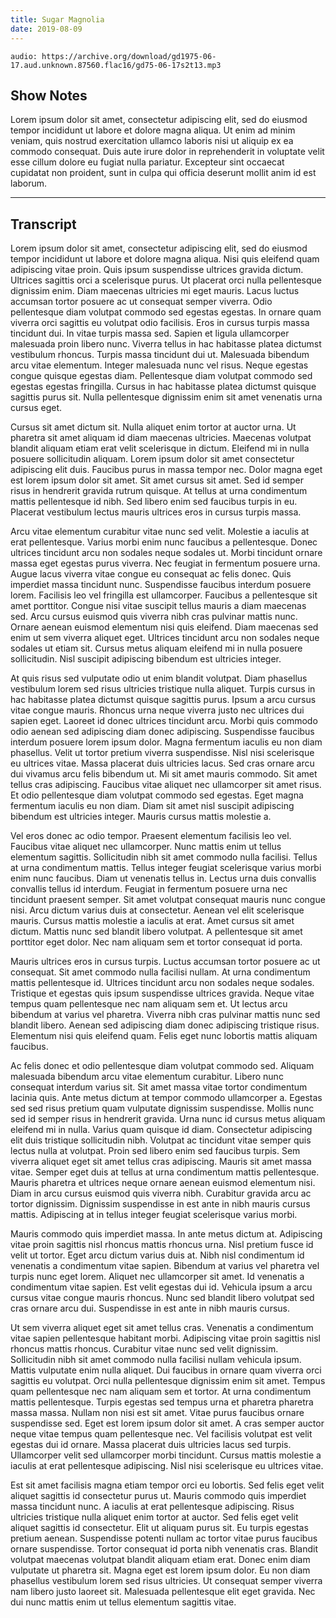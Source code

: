 ```yaml
---
title: Sugar Magnolia
date: 2019-08-09
---
```


`audio: https://archive.org/download/gd1975-06-17.aud.unknown.87560.flac16/gd75-06-17s2t13.mp3`

## Show Notes

Lorem ipsum dolor sit amet, consectetur adipiscing elit, sed do eiusmod tempor
incididunt ut labore et dolore magna aliqua. Ut enim ad minim veniam, quis
nostrud exercitation ullamco laboris nisi ut aliquip ex ea commodo consequat.
Duis aute irure dolor in reprehenderit in voluptate velit esse cillum dolore
eu fugiat nulla pariatur. Excepteur sint occaecat cupidatat non proident, sunt
in culpa qui officia deserunt mollit anim id est laborum.

---

## Transcript

Lorem ipsum dolor sit amet, consectetur adipiscing elit, sed do eiusmod tempor
incididunt ut labore et dolore magna aliqua. Nisi quis eleifend quam
adipiscing vitae proin. Quis ipsum suspendisse ultrices gravida dictum.
Ultrices sagittis orci a scelerisque purus. Ut placerat orci nulla
pellentesque dignissim enim. Diam maecenas ultricies mi eget mauris. Lacus
luctus accumsan tortor posuere ac ut consequat semper viverra. Odio
pellentesque diam volutpat commodo sed egestas egestas. In ornare quam viverra
orci sagittis eu volutpat odio facilisis. Eros in cursus turpis massa
tincidunt dui. In vitae turpis massa sed. Sapien et ligula ullamcorper
malesuada proin libero nunc. Viverra tellus in hac habitasse platea dictumst
vestibulum rhoncus. Turpis massa tincidunt dui ut. Malesuada bibendum arcu
vitae elementum. Integer malesuada nunc vel risus. Neque egestas congue
quisque egestas diam. Pellentesque diam volutpat commodo sed egestas egestas
fringilla. Cursus in hac habitasse platea dictumst quisque sagittis purus sit.
Nulla pellentesque dignissim enim sit amet venenatis urna cursus eget.

Cursus sit amet dictum sit. Nulla aliquet enim tortor at auctor urna. Ut
pharetra sit amet aliquam id diam maecenas ultricies. Maecenas volutpat
blandit aliquam etiam erat velit scelerisque in dictum. Eleifend mi in nulla
posuere sollicitudin aliquam. Lorem ipsum dolor sit amet consectetur
adipiscing elit duis. Faucibus purus in massa tempor nec. Dolor magna eget est
lorem ipsum dolor sit amet. Sit amet cursus sit amet. Sed id semper risus in
hendrerit gravida rutrum quisque. At tellus at urna condimentum mattis
pellentesque id nibh. Sed libero enim sed faucibus turpis in eu. Placerat
vestibulum lectus mauris ultrices eros in cursus turpis massa.

Arcu vitae elementum curabitur vitae nunc sed velit. Molestie a iaculis at
erat pellentesque. Varius morbi enim nunc faucibus a pellentesque. Donec
ultrices tincidunt arcu non sodales neque sodales ut. Morbi tincidunt ornare
massa eget egestas purus viverra. Nec feugiat in fermentum posuere urna. Augue
lacus viverra vitae congue eu consequat ac felis donec. Quis imperdiet massa
tincidunt nunc. Suspendisse faucibus interdum posuere lorem. Facilisis leo vel
fringilla est ullamcorper. Faucibus a pellentesque sit amet porttitor. Congue
nisi vitae suscipit tellus mauris a diam maecenas sed. Arcu cursus euismod
quis viverra nibh cras pulvinar mattis nunc. Ornare aenean euismod elementum
nisi quis eleifend. Diam maecenas sed enim ut sem viverra aliquet eget.
Ultrices tincidunt arcu non sodales neque sodales ut etiam sit. Cursus metus
aliquam eleifend mi in nulla posuere sollicitudin. Nisl suscipit adipiscing
bibendum est ultricies integer.

At quis risus sed vulputate odio ut enim blandit volutpat. Diam phasellus
vestibulum lorem sed risus ultricies tristique nulla aliquet. Turpis cursus in
hac habitasse platea dictumst quisque sagittis purus. Ipsum a arcu cursus
vitae congue mauris. Rhoncus urna neque viverra justo nec ultrices dui sapien
eget. Laoreet id donec ultrices tincidunt arcu. Morbi quis commodo odio aenean
sed adipiscing diam donec adipiscing. Suspendisse faucibus interdum posuere
lorem ipsum dolor. Magna fermentum iaculis eu non diam phasellus. Velit ut
tortor pretium viverra suspendisse. Nisl nisi scelerisque eu ultrices vitae.
Massa placerat duis ultricies lacus. Sed cras ornare arcu dui vivamus arcu
felis bibendum ut. Mi sit amet mauris commodo. Sit amet tellus cras
adipiscing. Faucibus vitae aliquet nec ullamcorper sit amet risus. Et odio
pellentesque diam volutpat commodo sed egestas. Eget magna fermentum iaculis
eu non diam. Diam sit amet nisl suscipit adipiscing bibendum est ultricies
integer. Mauris cursus mattis molestie a.

Vel eros donec ac odio tempor. Praesent elementum facilisis leo vel. Faucibus
vitae aliquet nec ullamcorper. Nunc mattis enim ut tellus elementum sagittis.
Sollicitudin nibh sit amet commodo nulla facilisi. Tellus at urna condimentum
mattis. Tellus integer feugiat scelerisque varius morbi enim nunc faucibus.
Diam ut venenatis tellus in. Lectus urna duis convallis convallis tellus id
interdum. Feugiat in fermentum posuere urna nec tincidunt praesent semper. Sit
amet volutpat consequat mauris nunc congue nisi. Arcu dictum varius duis at
consectetur. Aenean vel elit scelerisque mauris. Cursus mattis molestie a
iaculis at erat. Amet cursus sit amet dictum. Mattis nunc sed blandit libero
volutpat. A pellentesque sit amet porttitor eget dolor. Nec nam aliquam sem et
tortor consequat id porta.

Mauris ultrices eros in cursus turpis. Luctus accumsan tortor posuere ac ut
consequat. Sit amet commodo nulla facilisi nullam. At urna condimentum mattis
pellentesque id. Ultrices tincidunt arcu non sodales neque sodales. Tristique
et egestas quis ipsum suspendisse ultrices gravida. Neque vitae tempus quam
pellentesque nec nam aliquam sem et. Ut lectus arcu bibendum at varius vel
pharetra. Viverra nibh cras pulvinar mattis nunc sed blandit libero. Aenean
sed adipiscing diam donec adipiscing tristique risus. Elementum nisi quis
eleifend quam. Felis eget nunc lobortis mattis aliquam faucibus.

Ac felis donec et odio pellentesque diam volutpat commodo sed. Aliquam
malesuada bibendum arcu vitae elementum curabitur. Libero nunc consequat
interdum varius sit. Sit amet massa vitae tortor condimentum lacinia quis.
Ante metus dictum at tempor commodo ullamcorper a. Egestas sed sed risus
pretium quam vulputate dignissim suspendisse. Mollis nunc sed id semper risus
in hendrerit gravida. Urna nunc id cursus metus aliquam eleifend mi in nulla.
Varius quam quisque id diam. Consectetur adipiscing elit duis tristique
sollicitudin nibh. Volutpat ac tincidunt vitae semper quis lectus nulla at
volutpat. Proin sed libero enim sed faucibus turpis. Sem viverra aliquet eget
sit amet tellus cras adipiscing. Mauris sit amet massa vitae. Semper eget duis
at tellus at urna condimentum mattis pellentesque. Mauris pharetra et ultrices
neque ornare aenean euismod elementum nisi. Diam in arcu cursus euismod quis
viverra nibh. Curabitur gravida arcu ac tortor dignissim. Dignissim
suspendisse in est ante in nibh mauris cursus mattis. Adipiscing at in tellus
integer feugiat scelerisque varius morbi.

Mauris commodo quis imperdiet massa. In ante metus dictum at. Adipiscing vitae
proin sagittis nisl rhoncus mattis rhoncus urna. Nisl pretium fusce id velit
ut tortor. Eget arcu dictum varius duis at. Nibh nisl condimentum id venenatis
a condimentum vitae sapien. Bibendum at varius vel pharetra vel turpis nunc
eget lorem. Aliquet nec ullamcorper sit amet. Id venenatis a condimentum vitae
sapien. Est velit egestas dui id. Vehicula ipsum a arcu cursus vitae congue
mauris rhoncus. Nunc sed blandit libero volutpat sed cras ornare arcu dui.
Suspendisse in est ante in nibh mauris cursus.

Ut sem viverra aliquet eget sit amet tellus cras. Venenatis a condimentum
vitae sapien pellentesque habitant morbi. Adipiscing vitae proin sagittis nisl
rhoncus mattis rhoncus. Curabitur vitae nunc sed velit dignissim. Sollicitudin
nibh sit amet commodo nulla facilisi nullam vehicula ipsum. Mattis vulputate
enim nulla aliquet. Dui faucibus in ornare quam viverra orci sagittis eu
volutpat. Orci nulla pellentesque dignissim enim sit amet. Tempus quam
pellentesque nec nam aliquam sem et tortor. At urna condimentum mattis
pellentesque. Turpis egestas sed tempus urna et pharetra pharetra massa massa.
Nullam non nisi est sit amet. Vitae purus faucibus ornare suspendisse sed.
Eget est lorem ipsum dolor sit amet. A cras semper auctor neque vitae tempus
quam pellentesque nec. Vel facilisis volutpat est velit egestas dui id ornare.
Massa placerat duis ultricies lacus sed turpis. Ullamcorper velit sed
ullamcorper morbi tincidunt. Cursus mattis molestie a iaculis at erat
pellentesque adipiscing. Nisl nisi scelerisque eu ultrices vitae.

Est sit amet facilisis magna etiam tempor orci eu lobortis. Sed felis eget
velit aliquet sagittis id consectetur purus ut. Mauris commodo quis imperdiet
massa tincidunt nunc. A iaculis at erat pellentesque adipiscing. Risus
ultricies tristique nulla aliquet enim tortor at auctor. Sed felis eget velit
aliquet sagittis id consectetur. Elit ut aliquam purus sit. Eu turpis egestas
pretium aenean. Suspendisse potenti nullam ac tortor vitae purus faucibus
ornare suspendisse. Tortor consequat id porta nibh venenatis cras. Blandit
volutpat maecenas volutpat blandit aliquam etiam erat. Donec enim diam
vulputate ut pharetra sit. Magna eget est lorem ipsum dolor. Eu non diam
phasellus vestibulum lorem sed risus ultricies. Ut consequat semper viverra
nam libero justo laoreet sit. Malesuada pellentesque elit eget gravida. Nec
dui nunc mattis enim ut tellus elementum sagittis vitae.

